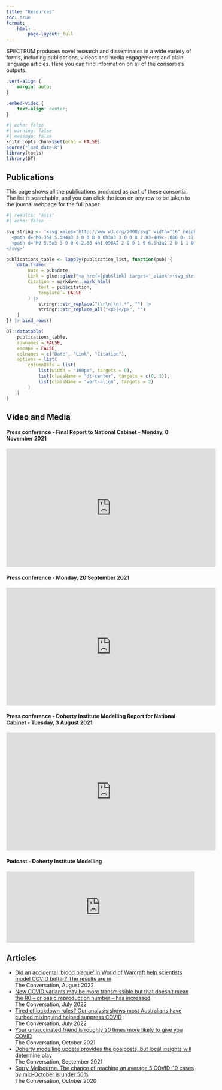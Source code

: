 ```yaml
---
title: "Resources"
toc: true
format:
    html:
        page-layout: full
---
```


SPECTRUM produces novel research and disseminates in a wide variety of forms, including publications, videos and media engagements and plain language articles. Here you can find information on all of the consortia's outputs.

```css
.vert-align {
    margin: auto;
}

.embed-video {
    text-align: center;
}
```

```r
#| echo: false
#| warning: false
#| message: false
knitr::opts_chunk$set(echo = FALSE)
source("load_data.R")
library(tools)
library(DT)
```

## Publications

This page shows all the publications produced as part of these consortia. The list is searchable, and you can click the icon on any row to be taken to the journal webpage for the full paper.

```r
#| results: 'asis'
#| echo: false

svg_string <- '<svg xmlns="http://www.w3.org/2000/svg" width="16" height="16" fill="currentColor" class="bi bi-link" viewBox="0 0 16 16">
  <path d="M6.354 5.5H4a3 3 0 0 0 0 6h3a3 3 0 0 0 2.83-4H9c-.086 0-.17.01-.25.031A2 2 0 0 1 7 10.5H4a2 2 0 1 1 0-4h1.535c.218-.376.495-.714.82-1z"/>
  <path d="M9 5.5a3 3 0 0 0-2.83 4h1.098A2 2 0 0 1 9 6.5h3a2 2 0 1 1 0 4h-1.535a4.02 4.02 0 0 1-.82 1H12a3 3 0 1 0 0-6H9z"/>
</svg>'

publications_table <- lapply(publication_list, function(pub) {
    data.frame(
        Date = pub$date,
        Link = glue::glue("<a href={pub$link} target='_blank'>{svg_string}</a>"),
        Citation = markdown::mark_html(
            text = pub$citation,
            template = FALSE
        ) |>
            stringr::str_replace("(\r\n|\n).*", "") |>
            stringr::str_replace_all("<p>|</p>", "")
    )
}) |> bind_rows()

DT::datatable(
    publications_table,
    rownames = FALSE,
    escape = FALSE,
    colnames = c("Date", "Link", "Citation"),
    options = list(
        columnDefs = list(
            list(width = "100px", targets = 0),
            list(className = "dt-center", targets = c(0, 1)),
            list(className = "vert-align", targets = 2)
        )
    )
)
```

## Video and Media

#### Press conference - Final Report to National Cabinet - Monday, 8 November 2021

::: {.embed-video}

<iframe width="560" height="315" src="https://www.youtube.com/embed/A93yEgz4Dc0" title="YouTube video player" frameborder="0" allow="accelerometer; autoplay; clipboard-write; encrypted-media; gyroscope; picture-in-picture; web-share" allowfullscreen></iframe>

:::

#### Press conference - Monday, 20 September 2021

::: {.embed-video}

<iframe width="560" height="315" src="https://www.youtube.com/embed/w8hiINbSXa0" title="YouTube video player" frameborder="0" allow="accelerometer; autoplay; clipboard-write; encrypted-media; gyroscope; picture-in-picture; web-share" allowfullscreen></iframe>

:::

#### Press conference - Doherty Institute Modelling Report for National Cabinet - Tuesday, 3 August 2021

::: {.embed-video}

<iframe width="560" height="315" src="https://www.youtube.com/embed/ubD9BZQKaWw" title="YouTube video player" frameborder="0" allow="accelerometer; autoplay; clipboard-write; encrypted-media; gyroscope; picture-in-picture; web-share" allowfullscreen></iframe>

:::

#### Podcast - Doherty Institute Modelling

::: {.embed-video}

<iframe allow="autoplay" frameborder="0" height="190" scrolling="no" src="https://webplayer.whooshkaa.com/episode/888100?theme=light&amp;enable-volume=true&amp;iframe-height=190" width="100%" data-gtm-yt-inspected-31386276_19="true"></iframe>

:::

## Articles

* [Did an accidental ‘blood plague’ in World of Warcraft help scientists model COVID better? The results are in](https://theconversation.com/did-an-accidental-blood-plague-in-world-of-warcraft-help-scientists-model-covid-better-the-results-are-in-188219)  
The Conversation, August 2022
* [New COVID variants may be more transmissible but that doesn’t mean the R0 – or basic reproduction number – has increased](https://theconversation.com/new-covid-variants-may-be-more-transmissible-but-that-doesnt-mean-the-r0-or-basic-reproduction-number-has-increased-186826)  
The Conversation, July 2022
* [Tired of lockdown rules? Our analysis shows most Australians have curbed mixing and helped suppress COVID](https://theconversation.com/tired-of-lockdown-rules-our-analysis-shows-most-australians-have-curbed-mixing-and-helped-suppress-covid-168946)  
The Conversation, July 2022
* [Your unvaccinated friend is roughly 20 times more likely to give you COVID](https://theconversation.com/your-unvaccinated-friend-is-roughly-20-times-more-likely-to-give-you-covid-170448)  
The Conversation, October 2021
* [Doherty modelling update provides the goalposts, but local insights will determine play](https://theconversation.com/doherty-modelling-update-provides-the-goalposts-but-local-insights-will-determine-play-168364)  
The Conversation, September 2021
* [Sorry Melbourne. The chance of reaching an average 5 COVID-19 cases by mid-October is under 50%](https://theconversation.com/sorry-melbourne-the-chance-of-reaching-an-average-5-covid-19-cases-by-mid-october-is-under-50-147569)  
The Conversation, October 2020